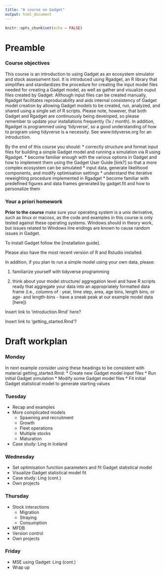 ```yaml
---
title: "A course on Gadget"
output: html_document
---
```


```r
knitr::opts_chunk$set(echo = FALSE)
```

# Preamble


### Course objectives

This course is an introduction to using Gadget as an ecosystem simulator 
and stock assessment tool. It is introduced using Rgadget, an R library 
that simplifies and standardizes the procedure for creating the input model 
files needed for creating a Gadget model, as well as gather and visualize 
ouput files created by Gadget. Although input files can be created manually,
Rgadget facilitates reproducability and aids internal consistency of Gadget 
model creation by allowing Gadget models to be created, run, analyzed, and 
shared using a single set of R scripts. Please note, however, that both
Gadget and Rgadget are continuously being developed, so please remember to
update your installations frequently (1x / month). In addition, Rgadget is 
programmed using 'tidyverse', so a good understanding of how to program using 
tidyverse is a necessity. See www.tidyverse.org for an introduction. 

By the end of this course you should:
* correctly structure and format input files for building a simple Gadget
model and running a simulation via R using Rgadget.
* become familiar enough with the various options in Gadget and how to implement
them using the Gadget User Guide [link?] so that a more complex ecosystem can be 
simulated
* input data, generate likelihood components, and modify optimisation settings 
* understand the iterative reweighting procedure implemented in Rgadget
* become familiar with predefined figures and data frames generated by gadget.fit
and how to personalize them

### Your a priori homework

**Prior to the course** make sure your operating system is a unix derivative, such as linux or macosx, as the code and examples in this course is only tested against these operating systems. Windows should in theory work, but issues related to Windows line endings are known to cause random issues in Gadget. 

To install Gadget follow the [installation guide]. 

Please also have the most recent version of R and Rstudio installed.

In addition, if you plan to run a simple model using your own data, please:

1. familiarize yourself with tidyverse programming

2. think about your model structure/ aggregation level and have R scripts ready that 
aggregate your data into an appropriately formatted data frame (i.e., columns of :
year, time step, area, age bins, length bins, or age- and length-bins - have a sneak
peak at our example model data [here])

Insert link to 'introduction.Rmd' here?

Insert link to 'getting_started.Rmd'?

# Draft workplan

### Monday

In next example consider using these headings to be consistent with material 
getting_started.Rmd:
* Create new Gadget model input files 
* Run initial Gadget simulation
* Modify some Gadget model files
* Fit initial Gadget statistical model to generate starting values


### Tuesday
* Recap and examples 
* More complicated models
  + Spawning and recruitment
  + Growth
  + Fleet operations
  + Multiple stocks
  + Maturation
* Case study: Ling in Iceland

### Wednesday
* Set optimisation function parameters and fit Gadget statistical model
* Visualize Gadget statistical model fit
* Case study: Ling (cont.)
* Own projects

### Thursday
* Stock interactions
  + Migration
  + Straying
  + Consumption
* MFDB
* Version control
* Own projects

### Friday
* MSE using Gadget: Ling (cont.)
* Wrap up